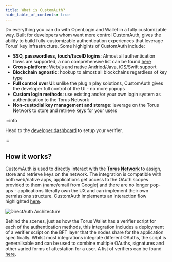 ```yaml
---
title: What is CustomAuth?
hide_table_of_contents: true
---
```


Do everything you can do with OpenLogin and Wallet in a fully customizable way. Built for developers whom want more control CustomAuth,
gives the ability to build fully-customizable authentication experiences that leverage Torus' key infrastructure. Some highlgihts of CustomAuth include:

- **SSO, passwordless, touch/faceID logins**: Almost all authentication flows are supported, a non comprehensive list can be found [here](supported-authenticators-verifiers)
- **Cross-platform**: Web/js and native Andriod/Java, iOS/Swift support
- **Blockchain agnostic**: hookup to almost all blockchains regardless of key type
- **Full control over UI**: unlike the plug n play solutions, CustomAuth gives the developer full control of the UI - no more popups
- **Custom login methods**: use existing and/or your own login system as authentication to the Torus Network
- **Non-custodial key management and storage**: leverage on the Torus Network to store and retrieve keys for your users

:::info

Head to the [developer dashboard](https://developer.tor.us) to setup your verifier.

:::

## How it works?

CustomAuth is used to directly interact with the
[**Torus Network**](../how-torus-works/system-architecture) to assign, store
and retrieve keys on the network.
The integration is compatible with both web/native apps, applications get access
to the OAuth scopes provided to them \(name/email from Google\) and there are no
longer pop-ups - applications literally own the UX and can implement their own
permissions structure. CustomAuth implements an interaction flow highlighted
[here](../how-torus-works/logins-key-assignments-and-retrievals).

![DirectAuth Architecture](/contents/directauth-overview.png)

Behind the scenes, just as how the Torus Wallet has a verifier script for each of the
authentication methods, this integration includes a deployment of a verifier
script on the BFT layer that the nodes share for the application specifically.
Whilst most integrations integrate different OAuths, the script is
generalisable and can be used to combine multiple OAuths, signatures and other
varied forms of attestation for a user. A list of verifiers can be found
[here](supported-authenticators-verifiers).
